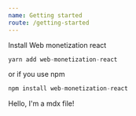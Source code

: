 ```yaml
---
name: Getting started
route: /getting-started
---
```


Install Web monetization react  

```js
yarn add web-monetization-react
```  

or if you use npm  

```js
npm install web-monetization-react
```  

Hello, I'm a mdx file!